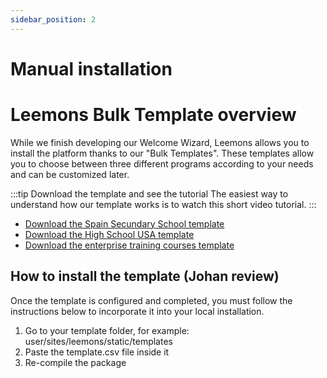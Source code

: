 ```yaml
---
sidebar_position: 2
---
```


# Manual installation

# Leemons Bulk Template overview
While we finish developing our Welcome Wizard, Leemons allows you to install the platform thanks to our "Bulk Templates". These templates allow you to choose between three different programs according to your needs and can be customized later.

:::tip Download the template and see the tutorial
The easiest way to understand how our template works is to watch this short video tutorial.
:::

- [Download the Spain Secundary School template](https://www.leemons.io/)
- [Download the High School USA template](https://www.leemons.io/)
- [Download the enterprise training courses template](https://www.leemons.io/)

<ThemeProvider>
    <ReactPlayer url='https://www.youtube.com/watch?v=ysz5S6PUM-U'/>
</ThemeProvider>

## How to install the template (Johan review)

Once the template is configured and completed, you must follow the instructions below to incorporate it into your local installation.

1. Go to your template folder, for example: user/sites/leemons/static/templates
2. Paste the template.csv file inside it
3. Re-compile the package

